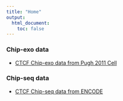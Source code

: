 ```yaml
---
title: "Home"
output:
  html_document:
    toc: false
---
```


### Chip-exo data

* [CTCF Chip-exo data from Pugh 2011 Cell](chipexo_CTCF_Pugh2011.html)

### Chip-seq data

* [CTCF Chip-seq data from ENCODE](chipseq_CTCF_hela.html)
